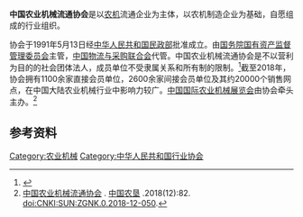 '''中国农业机械流通协会'''是以[[农业机械|农机]]流通企业为主体，以农机制造企业为基础，自愿组成的行业组织。

协会于1991年5月13日经[[中华人民共和国民政部|中华人民共和国民政部]]批准成立。由[[国务院国有资产监督管理委员会|国务院国有资产监督管理委员会]]主管，[[中国物流与采购联合会|中国物流与采购联合会]]代管。中国农业机械流通协会是不以营利为目的的社会团体法人，成员单位不受隶属关系和所有制的限制。<ref>{{Cite web|title=中国农业机械流通协会简介|url=http://www.camda.cn/Association/brief/?id=2|accessdate=2021-03-30|work=www.camda.cn|archive-date=2021-03-30|archive-url=https://web.archive.org/web/20210330112445/http://www.camda.cn/Association/brief/?id=2}}</ref>截至2018年，协会拥有1100余家直接会员单位，2600余家间接会员单位及其约20000个销售网点，在中国大陆农业机械行业中影响力较广。[[中国国际农业机械展览会|中国国际农业机械展览会]]由协会牵头主办。<ref>[https://kns.cnki.net/KCMS/detail/detail.aspx?dbcode=CJFD&filename=ZGNK201812050 中国农业机械流通协会] {{Wayback|url=https://kns.cnki.net/KCMS/detail/detail.aspx?dbcode=CJFD&filename=ZGNK201812050 |date=20210330112446 }}. [[中国农垦|中国农垦]] .2018(12):82. doi:CNKI:SUN:ZGNK.0.2018-12-050.</ref>

== 参考资料 ==
{{Reflist|2}}{{组织小作品}}
[[Category:农业机械|Category:农业机械]]
[[Category:中华人民共和国行业协会|Category:中华人民共和国行业协会]]
